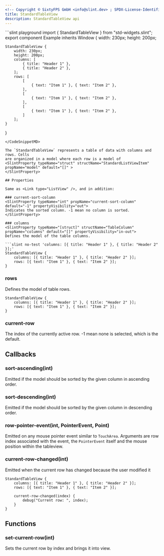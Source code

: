 ```yaml
---
<!-- Copyright © SixtyFPS GmbH <info@slint.dev> ; SPDX-License-Identifier: MIT -->
title: StandardTableView
description: StandardTableView api
---
```



<CodeSnippetMD imagePath="/src/assets/generated/std-widgets-standardtableview.png"  imageWidth="200" imageHeight="200"  imageAlt='std-widgets standardtableview example'>
```slint playground
import { StandardTableView } from "std-widgets.slint";
export component Example inherits Window {
    width: 230px;
    height: 200px;
    
    StandardTableView {
        width: 230px;
        height: 200px;
        columns: [
            { title: "Header 1" },
            { title: "Header 2" },
        ];
        rows: [
            [
                { text: "Item 1" }, { text: "Item 2" },
            ],
            [
                { text: "Item 1" }, { text: "Item 2" },
            ],
            [
                { text: "Item 1" }, { text: "Item 2" },
            ]
        ];
    }
}
```
</CodeSnippetMD>

The `StandardTableView` represents a table of data with columns and rows. Cells
are organized in a model where each row is a model of
<SlintProperty typeName="struct" structName="StandardListViewItem" propName="model" default="[]" >
</SlintProperty>

## Properties

Same as <Link type="ListView" />, and in addition:

### current-sort-column
<SlintProperty typeName="int" propName="current-sort-column" default="-1" propertyVisibility="out">
Indicates the sorted column. -1 mean no column is sorted.
</SlintProperty>

### columns
<SlintProperty typeName="[struct]" structName="TableColumn" propName="columns" default="[]" propertyVisibility="in-out">
Defines the model of the table columns.

```slint no-test 'columns: [{ title: "Header 1" }, { title: "Header 2" }];'
StandardTableView {
    columns: [{ title: "Header 1" }, { title: "Header 2" }];
    rows: [{ text: "Item 1" }, { text: "Item 2" }];
}
```
</SlintProperty>

### rows
<SlintProperty typeName="[[struct]]" structName="StandardListViewItem" propName="rows" default="[]" propertyVisibility="in-out">
Defines the model of table rows.

```slint no-test 'rows: [{ text: "Item 1" }, { text: "Item 2" }];'
StandardTableView {
    columns: [{ title: "Header 1" }, { title: "Header 2" }];
    rows: [{ text: "Item 1" }, { text: "Item 2" }];
}
```
</SlintProperty>

### current-row
<SlintProperty typeName="int" propName="current-row" default="-1" propertyVisibility="in-out">
The index of the currently active row. -1 mean none is selected, which is the default.
</SlintProperty>

## Callbacks

### sort-ascending(int)
Emitted if the model should be sorted by the given column in ascending order.

### sort-descending(int)
Emitted if the model should be sorted by the given column in descending order.

### row-pointer-event(int, PointerEvent, Point)
Emitted on any mouse pointer event similar to `TouchArea`. Arguments are row index associated with the event, the `PointerEvent` itself and the mouse position within the tableview.

### current-row-changed(int)
Emitted when the current row has changed because the user modified it

```slint no-test {5-7}
StandardTableView {
    columns: [{ title: "Header 1" }, { title: "Header 2" }];
    rows: [{ text: "Item 1" }, { text: "Item 2" }];

    current-row-changed(index) {
        debug("Current row: ", index);
    }
}
```

## Functions

### set-current-row(int)
Sets the current row by index and brings it into view.
